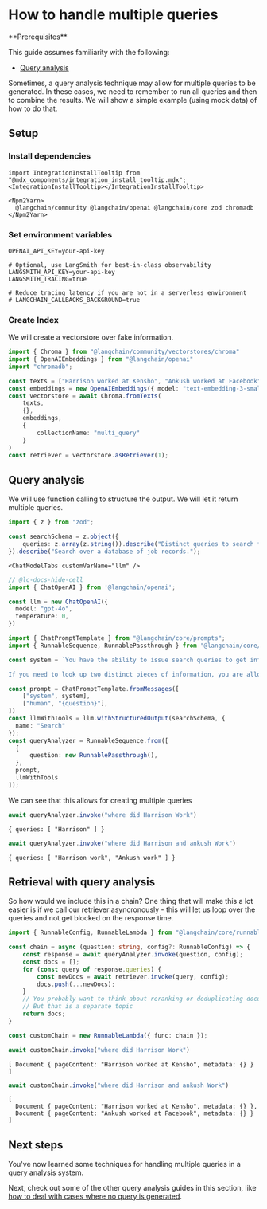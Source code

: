 # How to handle multiple queries

<Info>
**Prerequisites**


This guide assumes familiarity with the following:

- [Query analysis](/oss/javascript/tutorials/rag#query-analysis)

</Info>

Sometimes, a query analysis technique may allow for multiple queries to be generated. In these cases, we need to remember to run all queries and then to combine the results. We will show a simple example (using mock data) of how to do that.

## Setup

### Install dependencies

```{=mdx}
import IntegrationInstallTooltip from "@mdx_components/integration_install_tooltip.mdx";
<IntegrationInstallTooltip></IntegrationInstallTooltip>

<Npm2Yarn>
  @langchain/community @langchain/openai @langchain/core zod chromadb
</Npm2Yarn>
```
### Set environment variables

```
OPENAI_API_KEY=your-api-key

# Optional, use LangSmith for best-in-class observability
LANGSMITH_API_KEY=your-api-key
LANGSMITH_TRACING=true

# Reduce tracing latency if you are not in a serverless environment
# LANGCHAIN_CALLBACKS_BACKGROUND=true
```
### Create Index

We will create a vectorstore over fake information.


```typescript
import { Chroma } from "@langchain/community/vectorstores/chroma"
import { OpenAIEmbeddings } from "@langchain/openai"
import "chromadb";

const texts = ["Harrison worked at Kensho", "Ankush worked at Facebook"]
const embeddings = new OpenAIEmbeddings({ model: "text-embedding-3-small" })
const vectorstore = await Chroma.fromTexts(
    texts,
    {},
    embeddings,
    {
        collectionName: "multi_query"
    }
)
const retriever = vectorstore.asRetriever(1);
```
## Query analysis

We will use function calling to structure the output. We will let it return multiple queries.


```typescript
import { z } from "zod";

const searchSchema = z.object({
    queries: z.array(z.string()).describe("Distinct queries to search for")
}).describe("Search over a database of job records.");
```
```{=mdx}
<ChatModelTabs customVarName="llm" />
```


```typescript
// @lc-docs-hide-cell
import { ChatOpenAI } from '@langchain/openai';

const llm = new ChatOpenAI({
  model: "gpt-4o",
  temperature: 0,
})
```


```typescript
import { ChatPromptTemplate } from "@langchain/core/prompts";
import { RunnableSequence, RunnablePassthrough } from "@langchain/core/runnables";

const system = `You have the ability to issue search queries to get information to help answer user information.

If you need to look up two distinct pieces of information, you are allowed to do that!`;

const prompt = ChatPromptTemplate.fromMessages([
    ["system", system],
    ["human", "{question}"],
])
const llmWithTools = llm.withStructuredOutput(searchSchema, {
  name: "Search"
});
const queryAnalyzer = RunnableSequence.from([
  {
      question: new RunnablePassthrough(),
  },
  prompt,
  llmWithTools
]);
```

We can see that this allows for creating multiple queries


```typescript
await queryAnalyzer.invoke("where did Harrison Work")
```



```output
{ queries: [ "Harrison" ] }
```



```typescript
await queryAnalyzer.invoke("where did Harrison and ankush Work")
```



```output
{ queries: [ "Harrison work", "Ankush work" ] }
```


## Retrieval with query analysis

So how would we include this in a chain? One thing that will make this a lot easier is if we call our retriever asyncronously - this will let us loop over the queries and not get blocked on the response time.


```typescript
import { RunnableConfig, RunnableLambda } from "@langchain/core/runnables";

const chain = async (question: string, config?: RunnableConfig) => {
    const response = await queryAnalyzer.invoke(question, config);
    const docs = [];
    for (const query of response.queries) {
        const newDocs = await retriever.invoke(query, config);
        docs.push(...newDocs);
    }
    // You probably want to think about reranking or deduplicating documents here
    // But that is a separate topic
    return docs;
}

const customChain = new RunnableLambda({ func: chain });
```


```typescript
await customChain.invoke("where did Harrison Work")
```



```output
[ Document { pageContent: "Harrison worked at Kensho", metadata: {} } ]
```



```typescript
await customChain.invoke("where did Harrison and ankush Work")
```



```output
[
  Document { pageContent: "Harrison worked at Kensho", metadata: {} },
  Document { pageContent: "Ankush worked at Facebook", metadata: {} }
]
```


## Next steps

You've now learned some techniques for handling multiple queries in a query analysis system.

Next, check out some of the other query analysis guides in this section, like [how to deal with cases where no query is generated](/oss/javascript/how-to/query_no_queries).
